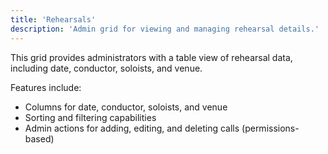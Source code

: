 ```yaml
---
title: 'Rehearsals'
description: 'Admin grid for viewing and managing rehearsal details.'
---
```


This grid provides administrators with a table view of rehearsal data, including date, conductor, soloists, and venue. 

Features include:

- Columns for date, conductor, soloists, and venue
- Sorting and filtering capabilities
- Admin actions for adding, editing, and deleting calls (permissions-based)

